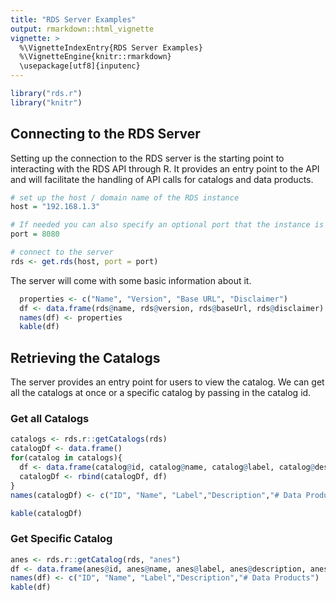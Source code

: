 ```yaml
---
title: "RDS Server Examples"
output: rmarkdown::html_vignette
vignette: >
  %\VignetteIndexEntry{RDS Server Examples}
  %\VignetteEngine{knitr::rmarkdown}
  \usepackage[utf8]{inputenc}
---
```


<style>
   table {
    width: 100%;
  }
</style>

```r
library("rds.r")
library("knitr")
```

## Connecting to the RDS Server

Setting up the connection to the RDS server is the starting point to interacting with the RDS API through R. It provides an entry point to the API and will facilitate the handling of API calls for catalogs and data products. 
```r
# set up the host / domain name of the RDS instance
host = "192.168.1.3"

# If needed you can also specify an optional port that the instance is running on
port = 8080

# connect to the server
rds <- get.rds(host, port = port)
```

The server will come with some basic information about it.
```r
  properties <- c("Name", "Version", "Base URL", "Disclaimer")
  df <- data.frame(rds@name, rds@version, rds@baseUrl, rds@disclaimer)
  names(df) <- properties
  kable(df)
```

## Retrieving the Catalogs

The server provides an entry point for users to view the catalog. We can get all the catalogs at once or a specific catalog by passing in the catalog id.

### Get all Catalogs

```r
catalogs <- rds.r::getCatalogs(rds)
catalogDf <- data.frame()
for(catalog in catalogs){
  df <- data.frame(catalog@id, catalog@name, catalog@label, catalog@description, catalog@dataProductCount)
  catalogDf <- rbind(catalogDf, df)
} 
names(catalogDf) <- c("ID", "Name", "Label","Description","# Data Products")

kable(catalogDf)
```

### Get Specific Catalog

```r
anes <- rds.r::getCatalog(rds, "anes")
df <- data.frame(anes@id, anes@name, anes@label, anes@description, anes@dataProductCount)
names(df) <- c("ID", "Name", "Label","Description","# Data Products")
kable(df)
```